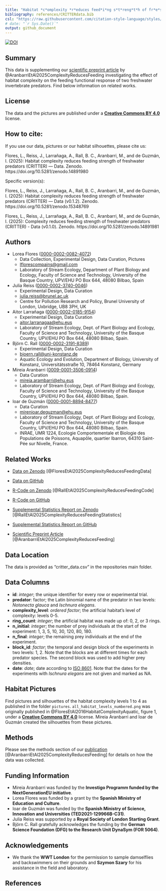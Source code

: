 ```yaml
---
title: "Habitat *c*omplexity *r*educes feed*i*ng s*t*reng*t*h of fr*e*shwater p*r*edators (CRITTER) — Data"
bibliography: references/CRITTERdata.bib
csl: "https://raw.githubusercontent.com/citation-style-language/styles/refs/heads/master/dependent/journal-of-animal-ecology.csl"
# date: "`r Sys.Date()`"
output: github_document
---
```


[![DOI](https://zenodo.org/badge/DOI/10.5281/zenodo.15348769.svg)](https://doi.org/10.5281/zenodo.15348769)

## Summary

This data is supplementing our [scientific preprint article](https://doi.org/10.1101/2025.02.22.639633) by @AranbarriEtAl2025ComplexityReducesFeeding investigating the effect of habitat complexity on the feeding functional response of two freshwater invertebrate predators. Find below information on related works.

## License

The data and the pictures are published under a [**Creative Commons BY 4.0**](https://creativecommons.org/licenses/by/4.0/) license.

## How to cite:

If you use our data, pictures or our habitat silhouettes, please cite us:

Flores, L., Reiss, J., Larrañaga, A., Rall, B. C., Aranbarri, M., and de Guzmán, I. (2025): Habitat complexity reduces feeding strength of freshwater predators (CRITTER) — Data. Zenodo. https://doi.org/10.5281/zenodo.14891980

Specific version(s):

Flores, L., Reiss, J., Larrañaga, A., Rall, B. C., Aranbarri, M., and de Guzmán, I. (2025): Habitat complexity reduces feeding strength of freshwater predators (CRITTER) — Data (v0.1.2). Zenodo. https://doi.org/10.5281/zenodo.15348769

Flores, L., Reiss, J., Larrañaga, A., Rall, B. C., Aranbarri, M., and de Guzmán, I. (2025): Complexity reduces feeding strength of freshwater predators (CRITTER) - Data (v0.1.0). Zenodo. https://doi.org/10.5281/zenodo.14891981

## Authors

-   Lorea Flores ([0000-0002-0082-4072](https://orcid.org/0000-0002-0082-4072))
    -   Data Collection, Experimental Design, Data Curation, Pictures
    -   [lflorescompains@gmail.com](mailto:lflorescompains@gmail.com)
    -   Laboratory of Stream Ecology, Department of Plant Biology and Ecology, Faculty of Science and Technology, University of the Basque Country, UPV/EHU PO Box 644, 48080 Bilbao, Spain
-   Julia Reiss ([0000-0002-3740-0046](https://orcid.org/0000-0002-3740-0046))
    -   Experimental Design, Data Curation
    -   [julia.reiss@brunel.ac.uk](mailto:julia.reiss@brunel.ac.uk)
    -   Centre for Pollution Research and Policy, Brunel University of London, Uxbridge, UB8 3PH, UK
-   Aitor Larrañaga ([0000-0002-0185-9154](https://orcid.org/0000-0002-0185-9154))
    -   Experimental Design, Data Curation
    -   [aitor.larranagaa@ehu.eus](mailto:aitor.larranagaa@ehu.eus)
    -   Laboratory of Stream Ecology, Dept. of Plant Biology and Ecology, Faculty of Science and Technology, University of the Basque Country, UPV/EHU PO Box 644, 48080 Bilbao, Spain.
-   Björn C. Rall ([0000-0002-3191-8389](https://orcid.org/0000-0002-3191-8389))
    -   Experimental Design, Data Curation
    -   [bjoern.rall@uni-konstanz.de](mailto:bjoern.rall@uni-konstanz.de)
    -   Aquatic Ecology and Evolution, Department of Biology, University of Konstanz, Universitätsstraße 10, 78464 Konstanz, Germany
-   Mireia Aranbarri ([0009-0001-3506-0914](https://orcid.org/0009-0001-3506-0914))
    -   Data Curation
    -   [mireia.arambarri@ehu.eus](mailto:mireia.arambarri@ehu.eus)
    -   Laboratory of Stream Ecology, Dept. of Plant Biology and Ecology, Faculty of Science and Technology, University of the Basque Country, UPV/EHU PO Box 644, 48080 Bilbao, Spain.
-   Ioar de Guzmán ([0000-0001-8894-8477](https://orcid.org/0000-0001-8894-8477))
    -   Data Curation
    -   [mirenioar.deguzman@ehu.eus](mailto:mirenioar.deguzman@ehu.eus)
    -   Laboratory of Stream Ecology, Dept. of Plant Biology and Ecology, Faculty of Science and Technology, University of the Basque Country, UPV/EHU PO Box 644, 48080 Bilbao, Spain.
    -   INRAE, UMR 1224, Ecologie Comportementale et Biologie des Populations de Poissons, Aquapôle, quartier Ibarron, 64310 Saint-Pée sur Nivelle, France.

## Related Works

-   [Data on Zenodo](https://doi.org/10.5281/zenodo.14891980) [@FloresEtAl2025ComplexityReducesFeedingData]

-   [Data on GitHub](https://github.com/b-c-r/CRITTERdata)

-   [R-Code on Zenodo](https://doi.org/10.5281/zenodo.14894598) [@RallEtAl2025ComplexityReducesFeedingCode]

-   [R-Code on GitHub](https://github.com/b-c-r/CRITTERcode)

-   [Supplemental Statistics Report on Zenodo](https://doi.org/10.5281/zenodo.14898819) [@RallEtAl2025ComplexityReducesFeedingStatistics]

-   [Supplemental Statistics Report on GitHub](https://github.com/b-c-r/CRITTERstatistics)

-   [Scientific Preprint Article](https://doi.org/10.1101/2025.02.22.639633) [@AranbarriEtAl2025ComplexityReducesFeeding]

## Data Location

The data is provided as "critter_data.csv" in the repositories main folder.

## Data Columns

-   **id**: *integer*; the unique identifier for every row or experimental trial.
-   **predator**: factor; the Latin binomial name of the predator in two levels: *Notonecta glauca* and *Ischnura elegans*.
-   **complexity_level**: *ordered factor*; the artificial habitat's level of complexity: levels 0-5.
-   **ring_count**: *integer*; the artificial habitat was made up of: 0, 2, or 3 rings.
-   **n_initial**: *integer*; the number of prey individuals at the start of the experiment: 1, 3, 5, 10, 30, 120, 80, 180.
-   **n_final**: *integer*; the remaining prey individuals at the end of the experiment.
-   **block_id**: *factor*; the temporal and design block of the experiments in two levels: 1, 2. Note that the blocks are at different times for each predator species. The second block was used to add higher prey densities.
-   **date**: *date*; date according to [ISO 8601](https://en.wikipedia.org/wiki/ISO_8601). Note that the dates for the experiments with *Ischnura elegans* are not given and marked as NA.

## Habitat Pictures

Find pictures and silhouettes of the habitat complexity levels 1 to 4 as published in the folder `pictures`. `all_habitat_levels_numbered.png` was originally published in @FloresEtAl2016HabitatComplexityAquatic, figure 1, under a [**Creative Commons BY 4.0**](https://creativecommons.org/licenses/by/4.0/) license. Mireia Aranbarri and Ioar de Guzmán created the silhouettes from these pictures.

## Methods

Please see the methods section of our [publication](https://doi.org/10.1101/2025.02.22.639633) [@AranbarriEtAl2025ComplexityReducesFeeding] for details on how the data was collected.

## Funding Information

-   Mireia Aranbarri was funded by the **Investigo Programm funded by the NextGenerationEU initiative**.
-   Lorea Flores was funded by a grant by the **Spanish Ministry of Education and Culture**.
-   Ioar de Guzmán was funded by the **Spanish Ministry of Science, Innovation and Universities (TED2021-129966B-C31)**.
-   Julia Reiss was supported by a **Royal Society of London Starting Grant**.
-   Björn C. Rall gratefully acknowledges the funding by the **German Science Foundation (DFG) to the Research Unit DynaSym (FOR 5064)**.

## Acknowledgements

-   We thank the **WWT London** for the permission to sample damselflies and backswimmers on their grounds and **Szymon Szary** for his assistance in the field and laboratory.

## References
